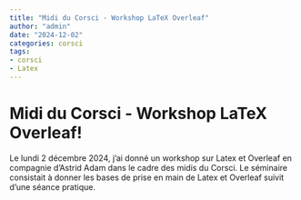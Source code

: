 ```yaml
---
title: "Midi du Corsci - Workshop LaTeX Overleaf"
author: "admin"
date: "2024-12-02"
categories: corsci
tags:
- corsci
- Latex
---
```


# Midi du Corsci - Workshop LaTeX Overleaf! 

Le lundi 2 décembre 2024, j'ai donné un workshop sur Latex et Overleaf en compagnie d'Astrid Adam dans le cadre des midis du Corsci. Le séminaire consistait à donner les bases de prise en main de Latex et Overleaf suivit d'une séance pratique.


   
